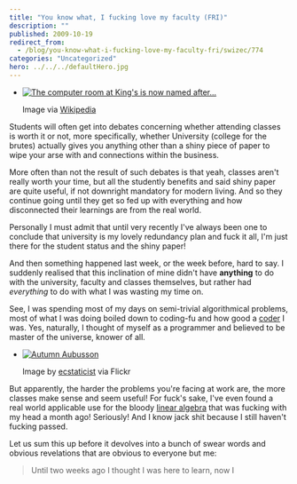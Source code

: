 ```yaml
---
title: "You know what, I fucking love my faculty (FRI)"
description: ""
published: 2009-10-19
redirect_from:
  - /blog/you-know-what-i-fucking-love-my-faculty-fri/swizec/774
categories: "Uncategorized"
hero: ../../../defaultHero.jpg
---
```


- [![The computer room at King's is now named after...](./img/The-computer-room-at-Kings-is-now-named-afterej42aj.jpeg "The computer room at King's is now named after...")](http://commons.wikipedia.org/wiki/Image:KingsCollegeChapel.jpg)

  Image via [Wikipedia](http://commons.wikipedia.org/wiki/Image:KingsCollegeChapel.jpg)

Students will often get into debates concerning whether attending classes is worth it or not, more specifically, whether University (college for the brutes) actually gives you anything other than a shiny piece of paper to wipe your arse with and connections within the business.

More often than not the result of such debates is that yeah, classes aren't really worth your time, but all the studently benefits and said shiny paper are quite useful, if not downright mandatory for modern living. And so they continue going until they get so fed up with everything and how disconnected their learnings are from the real world.

Personally I must admit that until very recently I've always been one to conclude that university is my lovely redundancy plan and fuck it all, I'm just there for the student status and the shiny paper!

And then something happened last week, or the week before, hard to say. I suddenly realised that this inclination of mine didn't have **anything** to do with the university, faculty and classes themselves, but rather had _everything_ to do with what I was wasting my time on.

See, I was spending most of my days on semi-trivial algorithmical problems, most of what I was doing boiled down to coding-fu and how good a [coder](http://en.wikipedia.org/wiki/Programmer "Programmer") I was. Yes, naturally, I thought of myself as a programmer and believed to be master of the universe, knower of all.

- [![Autumn Aubusson](https://farm3.static.flickr.com/2629/4025513614_8fc14e5bfb_m.jpg "Autumn Aubusson")](http://www.flickr.com/photos/41864721@N00/4025513614/)

  Image by [ecstaticist](http://www.flickr.com/photos/41864721@N00/4025513614/) via Flickr

But apparently, the harder the problems you're facing at work are, the more classes make sense and seem useful! For fuck's sake, I've even found a real world applicable use for the bloody [linear algebra](http://en.wikipedia.org/wiki/Linear_algebra "Linear algebra") that was fucking with my head a month ago! Seriously! And I know jack shit because I still haven't fucking passed.

Let us sum this up before it devolves into a bunch of swear words and obvious revelations that are obvious to everyone but me:

> Until two weeks ago I thought I was here to learn, now I
